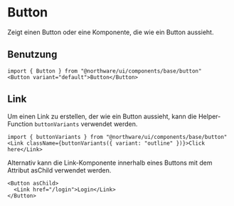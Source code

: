 
<Meta of={ButtonStories} />

# Button

Zeigt einen Button oder eine Komponente, die wie ein Button aussieht.

<ShadcnDocs path="components/button" />
<ViewSource path="components/base/button.tsx" />

<Canvas of={ButtonStories.Default} />
<Controls of={ButtonStories.Default} />

## Benutzung

```tsx
import { Button } from "@northware/ui/components/base/button"
<Button variant="default">Button</Button>
```

## Link

Um einen Link zu erstellen, der wie ein Button aussieht, kann die Helper-Function `buttonVariants` verwendet werden.

```tsx
import { buttonVariants } from "@northware/ui/components/base/button"
<Link className={buttonVariants({ variant: "outline" })}>Click here</Link>
```

Alternativ kann die Link-Komponente innerhalb eines Buttons mit dem Attribut asChild verwendet werden.

```tsx
<Button asChild>
  <Link href="/login">Login</Link>
</Button>
```


<Stories />